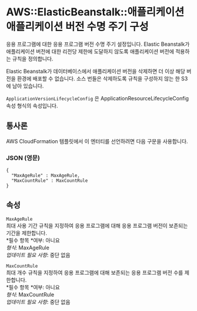 # AWS::ElasticBeanstalk::애플리케이션 애플리케이션 버전 수명 주기 구성

응용 프로그램에 대한 응용 프로그램 버전 수명 주기 설정입니다. Elastic Beanstalk가 애플리케이션 버전에 대한 리전당 제한에 도달하지 않도록 애플리케이션 버전에 적용하는 규칙을 정의합니다.

Elastic Beanstalk가 데이터베이스에서 애플리케이션 버전을 삭제하면 더 이상 해당 버전을 환경에 배포할 수 없습니다. 소스 번들은 삭제하도록 규칙을 구성하지 않는 한 S3에 남아 있습니다.

`ApplicationVersionLifecycleConfig` 은 ApplicationResourceLifecycleConfig 속성 형식의 속성입니다.

## 통사론

AWS CloudFormation 템플릿에서 이 엔터티를 선언하려면 다음 구문을 사용합니다.

### JSON (영문)

```
{
  "MaxAgeRule" : MaxAgeRule,
  "MaxCountRule" : MaxCountRule
}
```

## 속성

`MaxAgeRule`  
최대 사용 기간 규칙을 지정하여 응용 프로그램에 대해 응용 프로그램 버전이 보존되는 기간을 제한합니다.  
*필수 항목 *여부: 아니요  
_형식_: MaxAgeRule  
_업데이트 필요 사항_: 중단 없음

`MaxCountRule`  
최대 개수 규칙을 지정하여 응용 프로그램에 대해 보존되는 응용 프로그램 버전 수를 제한합니다.  
*필수 항목 *여부: 아니요  
_형식_: MaxCountRule  
_업데이트 필요 사항_: 중단 없음
